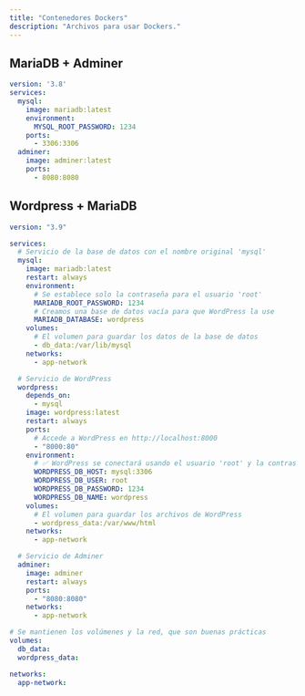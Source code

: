 ```yaml
---
title: "Contenedores Dockers"
description: "Archivos para usar Dockers."
---
```


## MariaDB + Adminer

```yml docker-compose.yml
version: '3.8'
services:
  mysql:
    image: mariadb:latest
    environment:
      MYSQL_ROOT_PASSWORD: 1234
    ports:
      - 3306:3306
  adminer:
    image: adminer:latest
    ports:
      - 8080:8080
```

## Wordpress + MariaDB

```yml docker-compose.yml expandable
version: "3.9"

services:
  # Servicio de la base de datos con el nombre original 'mysql'
  mysql:
    image: mariadb:latest
    restart: always
    environment:
      # Se establece solo la contraseña para el usuario 'root'
      MARIADB_ROOT_PASSWORD: 1234
      # Creamos una base de datos vacía para que WordPress la use
      MARIADB_DATABASE: wordpress
    volumes:
      # El volumen para guardar los datos de la base de datos
      - db_data:/var/lib/mysql
    networks:
      - app-network

  # Servicio de WordPress
  wordpress:
    depends_on:
      - mysql
    image: wordpress:latest
    restart: always
    ports:
      # Accede a WordPress en http://localhost:8000
      - "8000:80"
    environment:
      # ✅ WordPress se conectará usando el usuario 'root' y la contraseña '1234'
      WORDPRESS_DB_HOST: mysql:3306
      WORDPRESS_DB_USER: root
      WORDPRESS_DB_PASSWORD: 1234
      WORDPRESS_DB_NAME: wordpress
    volumes:
      # El volumen para guardar los archivos de WordPress
      - wordpress_data:/var/www/html
    networks:
      - app-network

  # Servicio de Adminer
  adminer:
    image: adminer
    restart: always
    ports:
      - "8080:8080"
    networks:
      - app-network

# Se mantienen los volúmenes y la red, que son buenas prácticas
volumes:
  db_data:
  wordpress_data:

networks:
  app-network:
```